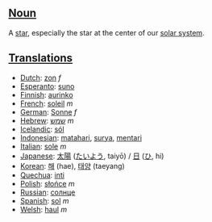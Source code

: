 ==[[Noun]]==

A [[star]], especially the star at the center of our [[solar system]].

==[[Translation]]s==

*[[Dutch]]: [[zon]] ''f''
*[[Esperanto]]: [[suno]]
*[[Finnish]]: [[aurinko]]
*[[French]]: [[soleil]] ''m''
*[[German]]: [[Sonne]] ''f''
*[[Hebrew]]: [[שמש]] ''m''
*[[Icelandic]]: [[sól]]
*[[Indonesian]]: [[matahari]], [[surya]], [[mentari]]
*[[Italian]]: [[sole]] ''m''
*[[Japanese]]: [[太陽]] ([[たいよう]], taiyō) / [[日]] ([[ひ]], hi)
*[[Korean]]: [[해]] (hae), [[태양]] (taeyang)
*[[Quechua]]: [[inti]]
*[[Polish]]: [[słońce]] ''m''
*[[Russian]]: [[солнце]]
*[[Spanish]]: [[sol]] ''m''
*[[Welsh]]: [[haul]] ''m''